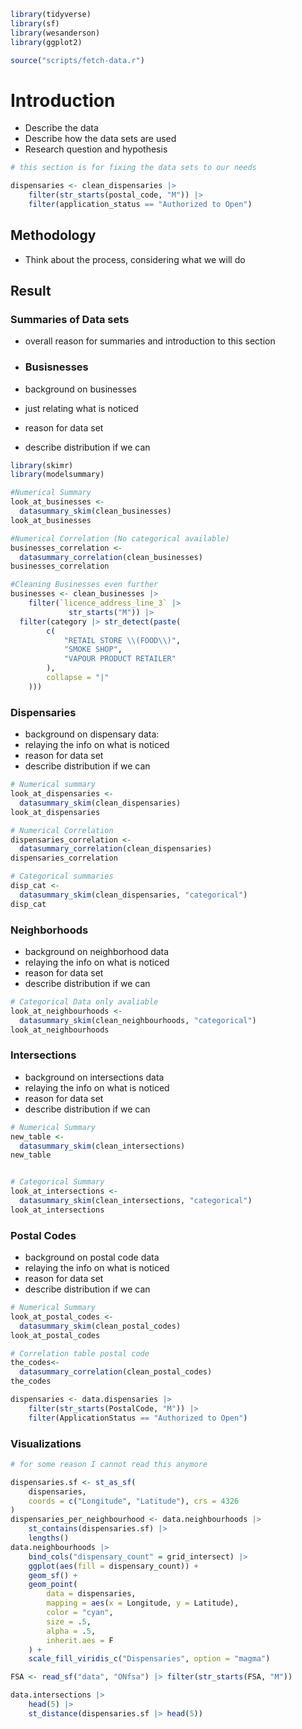 
```r
library(tidyverse)
library(sf)
library(wesanderson)
library(ggplot2)
```

```r
source("scripts/fetch-data.r")
```

# Introduction

-   Describe the data
-   Describe how the data sets are used
-   Research question and hypothesis

```r
# this section is for fixing the data sets to our needs

dispensaries <- clean_dispensaries |>
    filter(str_starts(postal_code, "M")) |>
    filter(application_status == "Authorized to Open")

```

## Methodology

-   Think about the process, considering what we will do

## Result

### Summaries of Data sets

-   overall reason for summaries and introduction to this section

-   

    ### Busisnesses

-   background on businesses

-   just relating what is noticed

-   reason for data set

-   describe distribution if we can

```r
library(skimr)
library(modelsummary)

#Numerical Summary
look_at_businesses <-
  datasummary_skim(clean_businesses)
look_at_businesses

#Numerical Correlation (No categorical available)
businesses_correlation <-
  datasummary_correlation(clean_businesses)
businesses_correlation

#Cleaning Businesses even further
businesses <- clean_businesses |>
    filter(`licence_address_line_3` |> 
             str_starts("M")) |>
  filter(category |> str_detect(paste(
        c(
            "RETAIL STORE \\(FOOD\\)",
            "SMOKE SHOP",
            "VAPOUR PRODUCT RETAILER"
        ),
        collapse = "|"
    )))
```

### Dispensaries

-   background on dispensary data:
-   relaying the info on what is noticed
-   reason for data set
-   describe distribution if we can

```r
# Numerical summary
look_at_dispensaries <-
  datasummary_skim(clean_dispensaries)
look_at_dispensaries

# Numerical Correlation
dispensaries_correlation <-
  datasummary_correlation(clean_dispensaries)
dispensaries_correlation

# Categorical summaries
disp_cat <-
  datasummary_skim(clean_dispensaries, "categorical")
disp_cat
```

### Neighborhoods

-   background on neighborhood data
-   relaying the info on what is noticed
-   reason for data set
-   describe distribution if we can

```r
# Categorical Data only avaliable 
look_at_neighbourhoods <-
  datasummary_skim(clean_neighbourhoods, "categorical")
look_at_neighbourhoods
```

### Intersections

-   background on intersections data
-   relaying the info on what is noticed
-   reason for data set
-   describe distribution if we can

```r

# Numerical Summary
new_table <-
  datasummary_skim(clean_intersections)
new_table


# Categorical Summary
look_at_intersections <-
  datasummary_skim(clean_intersections, "categorical")
look_at_intersections

```

### Postal Codes

-   background on postal code data
-   relaying the info on what is noticed
-   reason for data set
-   describe distribution if we can

```r
# Numerical Summary
look_at_postal_codes <-
  datasummary_skim(clean_postal_codes)
look_at_postal_codes

# Correlation table postal code
the_codes<-
  datasummary_correlation(clean_postal_codes)
the_codes

dispensaries <- data.dispensaries |>
    filter(str_starts(PostalCode, "M")) |>
    filter(ApplicationStatus == "Authorized to Open")
```

### Visualizations

```r
# for some reason I cannot read this anymore

dispensaries.sf <- st_as_sf(
    dispensaries,
    coords = c("Longitude", "Latitude"), crs = 4326
)
dispensaries_per_neighbourhood <- data.neighbourhoods |>
    st_contains(dispensaries.sf) |>
    lengths()
data.neighbourhoods |>
    bind_cols("dispensary_count" = grid_intersect) |>
    ggplot(aes(fill = dispensary_count)) +
    geom_sf() +
    geom_point(
        data = dispensaries,
        mapping = aes(x = Longitude, y = Latitude),
        color = "cyan",
        size = .5,
        alpha = .5,
        inherit.aes = F
    ) +
    scale_fill_viridis_c("Dispensaries", option = "magma")
```

```r

FSA <- read_sf("data", "ONfsa") |> filter(str_starts(FSA, "M"))


```

```r
data.intersections |>
    head(5) |>
    st_distance(dispensaries.sf |> head(5))
```